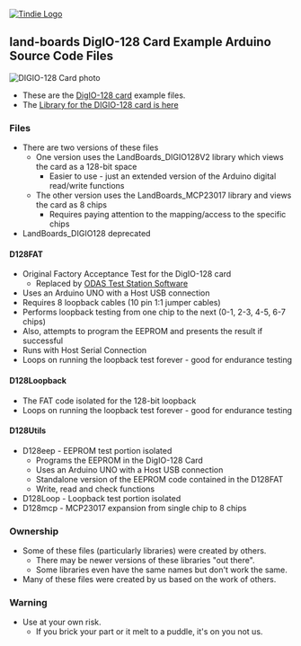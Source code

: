 <a href="https://www.tindie.com/products/land_boards/8-channel-i2c-repeatermultiplexer-i2c-rpt-08/" >
<img src="http://land-boards.com/tindie/tindie-larges-v2.png" alt="Tindie Logo">
</img></a> 

== land-boards DigIO-128 Card Example Arduino Source Code Files ==

<img src="http://land-boards.com/blwiki/images/2/26/DIGIO-128-X3-CCA_5847-640px.jpg" alt="DIGIO-128 Card photo"></img>

* These are the [http://land-boards.com/blwiki/index.php?title=DIGIO-128 DigIO-128 card] example files.
* The [https://github.com/douggilliland/lb-Arduino-Code/tree/master/libraries/LandBoards_Digio128 Library for the DIGIO-128 card is here]

=== Files ===

* There are two versions of these files
** One version uses the LandBoards_DIGIO128V2 library which views the card as a 128-bit space
*** Easier to use - just an extended version of the Arduino digital read/write functions
** The other version uses the LandBoards_MCP23017 library and views the card as 8 chips
*** Requires paying attention to the mapping/access to the specific chips
* LandBoards_DIGIO128 deprecated

==== D128FAT ====

* Original Factory Acceptance Test for the DigIO-128 card
** Replaced by [https://github.com/douggilliland/lb-Arduino-Code/tree/master/LBCards/ODAS ODAS Test Station Software]
* Uses an Arduino UNO with a Host USB connection
* Requires 8 loopback cables (10 pin 1:1 jumper cables)
* Performs loopback testing from one chip to the next (0-1, 2-3, 4-5, 6-7 chips)
* Also, attempts to program the EEPROM and presents the result if successful
* Runs with Host Serial Connection
* Loops on running the loopback test forever - good for endurance testing

==== D128Loopback ====

* The FAT code isolated for the 128-bit loopback
* Loops on running the loopback test forever - good for endurance testing

==== D128Utils ====

* D128eep - EEPROM test portion isolated
** Programs the EEPROM in the DigIO-128 Card
** Uses an Arduino UNO with a Host USB connection
** Standalone version of the EEPROM code contained in the D128FAT
** Write, read and check functions
* D128Loop - Loopback test portion isolated
* D128mcp - MCP23017 expansion from single chip to 8 chips

=== Ownership ===

* Some of these files (particularly libraries) were created by others.
** There may be newer versions of these libraries "out there".
** Some libraries even have the same names but don't work the same.
* Many of these files were created by us based on the work of others.

=== Warning ===

* Use at your own risk.
** If you brick your part or it melt to a puddle, it's on you not us.
